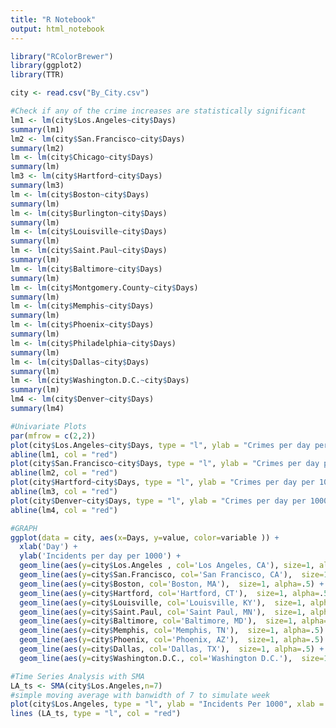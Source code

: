 ```yaml
---
title: "R Notebook"
output: html_notebook
---
```


```r
library("RColorBrewer")
library(ggplot2)
library(TTR)

city <- read.csv("By_City.csv")
```

```r
#Check if any of the crime increases are statistically significant
lm1 <- lm(city$Los.Angeles~city$Days)
summary(lm1)
lm2 <- lm(city$San.Francisco~city$Days)
summary(lm2)
lm <- lm(city$Chicago~city$Days)
summary(lm)
lm3 <- lm(city$Hartford~city$Days)
summary(lm3)
lm <- lm(city$Boston~city$Days)
summary(lm)
lm <- lm(city$Burlington~city$Days)
summary(lm)
lm <- lm(city$Louisville~city$Days)
summary(lm)
lm <- lm(city$Saint.Paul~city$Days)
summary(lm)
lm <- lm(city$Baltimore~city$Days)
summary(lm)
lm <- lm(city$Montgomery.County~city$Days)
summary(lm)
lm <- lm(city$Memphis~city$Days)
summary(lm)
lm <- lm(city$Phoenix~city$Days)
summary(lm)
lm <- lm(city$Philadelphia~city$Days)
summary(lm)
lm <- lm(city$Dallas~city$Days)
summary(lm)
lm <- lm(city$Washington.D.C.~city$Days)
summary(lm)
lm4 <- lm(city$Denver~city$Days)
summary(lm4)
```

```r
#Univariate Plots
par(mfrow = c(2,2))
plot(city$Los.Angeles~city$Days, type = "l", ylab = "Crimes per day per 1000 residents", xlab = "Days since lockdown", main = "Los Angeles, CA")
abline(lm1, col = "red")
plot(city$San.Francisco~city$Days, type = "l", ylab = "Crimes per day per 1000 residents", xlab = "Days since lockdown", main = "San Francisco, CA")
abline(lm2, col = "red")
plot(city$Hartford~city$Days, type = "l", ylab = "Crimes per day per 1000 residents", xlab = "Days since lockdown", main = "Hartford, CT")
abline(lm3, col = "red")
plot(city$Denver~city$Days, type = "l", ylab = "Crimes per day per 1000 residents", xlab = "Days since lockdown", main = "Denver, CO")
abline(lm4, col = "red")
```

```r
#GRAPH
ggplot(data = city, aes(x=Days, y=value, color=variable )) + 
  xlab('Day') + 
  ylab('Incidents per day per 1000') + 
  geom_line(aes(y=city$Los.Angeles , col='Los Angeles, CA'), size=1, alpha=.5) + 
  geom_line(aes(y=city$San.Francisco, col='San Francisco, CA'),  size=1, alpha=.5) + 
  geom_line(aes(y=city$Boston, col='Boston, MA'),  size=1, alpha=.5) +
  geom_line(aes(y=city$Hartford, col='Hartford, CT'),  size=1, alpha=.5) + geom_line(aes(y=city$Boston, col='Boston, MA'),  size=1, alpha=.5) + geom_line(aes(y=city$Burlington, col='Burlington, VT'),  size=1, alpha=.5) + 
  geom_line(aes(y=city$Louisville, col='Louisville, KY'),  size=1, alpha=.5) + 
  geom_line(aes(y=city$Saint.Paul, col='Saint Paul, MN'),  size=1, alpha=.5) + 
  geom_line(aes(y=city$Baltimore, col='Baltimore, MD'),  size=1, alpha=.5) + geom_line(aes(y=city$Montgomery.County, col='Montgomery County, MD'),  size=1, alpha=.5) + 
  geom_line(aes(y=city$Memphis, col='Memphis, TN'),  size=1, alpha=.5) +
  geom_line(aes(y=city$Phoenix, col='Phoenix, AZ'),  size=1, alpha=.5) + geom_line(aes(y=city$Philadelphia, col='Philidelphia, PA'),  size=1, alpha=.5) + 
  geom_line(aes(y=city$Dallas, col='Dallas, TX'),  size=1, alpha=.5) +
  geom_line(aes(y=city$Washington.D.C., col='Washington D.C.'),  size=1, alpha=.5) + geom_line(aes(y=city$Denver, col='Denver, CO'),  size=1, alpha=.5) + theme(legend.position= 'right')	
```

```r
#Time Series Analysis with SMA
LA_ts <- SMA(city$Los.Angeles,n=7)
#simple moving average with banwidth of 7 to simulate week
plot(city$Los.Angeles, type = "l", ylab = "Incidents Per 1000", xlab = "Day", main = "Incidents Per 1000 by Day in Los Angeles")
lines (LA_ts, type = "l", col = "red")
```
